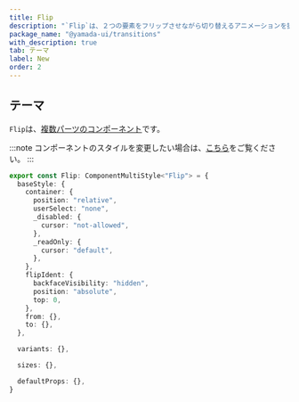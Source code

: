 ```yaml
---
title: Flip
description: "`Flip`は、２つの要素をフリップさせながら切り替えるアニメーションを提供するコンポーネントです。"
package_name: "@yamada-ui/transitions"
with_description: true
tab: テーマ
label: New
order: 2
---
```


## テーマ

`Flip`は、[複数パーツのコンポーネント](/styled-system/theming/component-styles#複数パーツのコンポーネント)です。

:::note
コンポーネントのスタイルを変更したい場合は、[こちら](/styled-system/theming/customize-theme#コンポーネントのスタイルを変更する)をご覧ください。
:::

```ts
export const Flip: ComponentMultiStyle<"Flip"> = {
  baseStyle: {
    container: {
      position: "relative",
      userSelect: "none",
      _disabled: {
        cursor: "not-allowed",
      },
      _readOnly: {
        cursor: "default",
      },
    },
    flipIdent: {
      backfaceVisibility: "hidden",
      position: "absolute",
      top: 0,
    },
    from: {},
    to: {},
  },

  variants: {},

  sizes: {},

  defaultProps: {},
}
```
